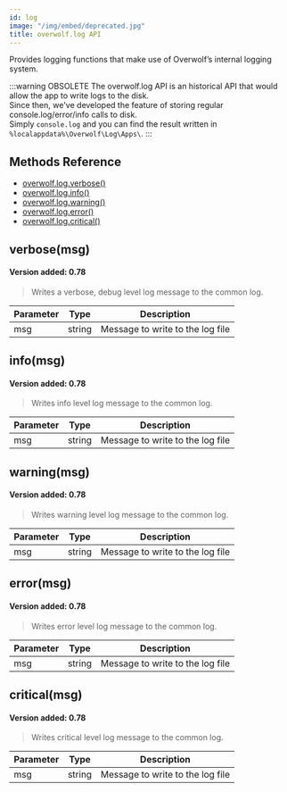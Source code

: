 ```yaml
---
id: log
image: "/img/embed/deprecated.jpg"
title: overwolf.log API
---
```


Provides logging functions that make use of Overwolf’s internal logging system.

:::warning OBSOLETE
The overwolf.log API is an historical API that would allow the app to write logs to the disk.  
Since then, we've developed the feature of storing regular console.log/error/info calls to disk.  
Simply `console.log` and you can find the result written in `%localappdata%\Overwolf\Log\Apps\`.
:::

## Methods Reference

* [overwolf.log.verbose()](#verbosemsg)
* [overwolf.log.info()](#infomsg)
* [overwolf.log.warning()](#warningmsg)
* [overwolf.log.error()](#errormsg)
* [overwolf.log.critical()](#criticalmsg)

## verbose(msg)

#### Version added: 0.78 

> Writes a verbose, debug level log message to the common log.

Parameter | Type | Description |
------------ | ------------ | ------------ |
msg	 | string | Message to write to the log file |

## info(msg)

#### Version added: 0.78 

> Writes info level log message to the common log.

Parameter | Type | Description |
------------ | ------------ | ------------ |
msg	 | string | Message to write to the log file |

## warning(msg)

#### Version added: 0.78 

> Writes warning level log message to the common log.

Parameter | Type | Description |
------------ | ------------ | ------------ |
msg	 | string | Message to write to the log file |

## error(msg)

#### Version added: 0.78 

> Writes error level log message to the common log.

Parameter | Type | Description |
------------ | ------------ | ------------ |
msg	 | string | Message to write to the log file |

## critical(msg)

#### Version added: 0.78 

> Writes critical level log message to the common log.

Parameter | Type | Description |
------------ | ------------ | ------------ |
msg	 | string | Message to write to the log file |

